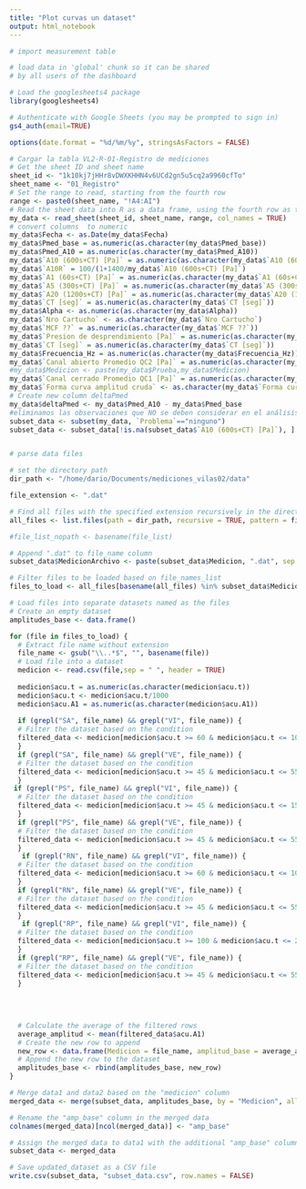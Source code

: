 ```yaml
---
title: "Plot curvas un dataset"
output: html_notebook
---
```


```r
# import measurement table

# load data in 'global' chunk so it can be shared
# by all users of the dashboard

# Load the googlesheets4 package
library(googlesheets4)

# Authenticate with Google Sheets (you may be prompted to sign in)
gs4_auth(email=TRUE)

options(date.format = "%d/%m/%y", stringsAsFactors = FALSE)

# Cargar la tabla VL2-R-01-Registro de mediciones
# Get the sheet ID and sheet name
sheet_id <- "1k10kj7jHHr8vDWXKHHN4v6UCd2gn5u5cq2a9960cfTo"
sheet_name <- "01_Registro"
# Set the range to read, starting from the fourth row
range <- paste0(sheet_name, "!A4:AI")
# Read the sheet data into R as a data frame, using the fourth row as the column names
my_data <- read_sheet(sheet_id, sheet_name, range, col_names = TRUE)
# convert columns  to numeric
my_data$Fecha <- as.Date(my_data$Fecha)
my_data$Pmed_base = as.numeric(as.character(my_data$Pmed_base))
my_data$Pmed_A10 = as.numeric(as.character(my_data$Pmed_A10))
my_data$`A10 (600s+CT) [Pa]` = as.numeric(as.character(my_data$`A10 (600s+CT) [Pa]`))
my_data$`A10R` = 100/(1+1400/my_data$`A10 (600s+CT) [Pa]`)
my_data$`A1 (60s+CT) [Pa]` = as.numeric(as.character(my_data$`A1 (60s+CT) [Pa]`))
my_data$`A5 (300s+CT) [Pa]` = as.numeric(as.character(my_data$`A5 (300s+CT) [Pa]`))
my_data$`A20 (1200s+CT) [Pa]` = as.numeric(as.character(my_data$`A20 (1200s+CT) [Pa]`))
my_data$`CT [seg]` = as.numeric(as.character(my_data$`CT [seg]`))
my_data$Alpha <- as.numeric(as.character(my_data$Alpha))
my_data$`Nro Cartucho` <- as.character(my_data$`Nro Cartucho`)
my_data$`MCF ??` = as.numeric(as.character(my_data$`MCF ??`))
my_data$`Presion de desprendimiento [Pa]` = as.numeric(as.character(my_data$`Presion de desprendimiento [Pa]`))
my_data$`CT [seg]` = as.numeric(as.character(my_data$`CT [seg]`))
my_data$Frecuencia_Hz = as.numeric(as.character(my_data$Frecuencia_Hz))
my_data$`Canal abierto Promedio QC2 [Pa]` = as.numeric(as.character(my_data$`Canal abierto Promedio QC2 [Pa]`))
#my_data$Medicion <- paste(my_data$Prueba,my_data$Medicion) 
my_data$`Canal cerrado Promedio QC1 [Pa]` = as.numeric(as.character(my_data$`Canal cerrado Promedio QC1 [Pa]`))
my_data$`Forma curva amplitud cruda` <- as.character(my_data$`Forma curva amplitud cruda`)
# Create new column deltaPmed 
my_data$deltaPmed <- my_data$Pmed_A10 - my_data$Pmed_base
#eliminamos las observaciones que NO se deben considerar en el análisis y sin datos en A10
subset_data <- subset(my_data, `Problema`=="ninguno")
subset_data <- subset_data[!is.na(subset_data$`A10 (600s+CT) [Pa]`), ]


# parse data files

# set the directory path
dir_path <- "/home/dario/Documents/mediciones_vilas02/data"

file_extension <- ".dat"

# Find all files with the specified extension recursively in the directory
all_files <- list.files(path = dir_path, recursive = TRUE, pattern = file_extension, full.names = TRUE)

#file_list_nopath <- basename(file_list)

# Append ".dat" to file_name column
subset_data$MedicionArchivo <- paste(subset_data$Medicion, ".dat", sep = "")

# Filter files to be loaded based on file_names_list
files_to_load <- all_files[basename(all_files) %in% subset_data$MedicionArchivo]

# Load files into separate datasets named as the files
# Create an empty dataset
amplitudes_base <- data.frame()

for (file in files_to_load) {
  # Extract file name without extension
  file_name <- gsub("\\..*$", "", basename(file))
  # Load file into a dataset 
  medicion <- read.csv(file,sep = " ", header = TRUE)
  
  medicion$acu.t = as.numeric(as.character(medicion$acu.t))
  medicion$acu.t <- medicion$acu.t/1000
  medicion$acu.A1 = as.numeric(as.character(medicion$acu.A1))
  
  if (grepl("SA", file_name) && grepl("VI", file_name)) {
  # Filter the dataset based on the condition
  filtered_data <- medicion[medicion$acu.t >= 60 & medicion$acu.t <= 100, ]
  }
  if (grepl("SA", file_name) && grepl("VE", file_name)) {
  # Filter the dataset based on the condition
  filtered_data <- medicion[medicion$acu.t >= 45 & medicion$acu.t <= 55, ]
  }
 if (grepl("PS", file_name) && grepl("VI", file_name)) {
  # Filter the dataset based on the condition
  filtered_data <- medicion[medicion$acu.t >= 45 & medicion$acu.t <= 150, ]
  }
  if (grepl("PS", file_name) && grepl("VE", file_name)) {
  # Filter the dataset based on the condition
  filtered_data <- medicion[medicion$acu.t >= 45 & medicion$acu.t <= 55, ]
  }
   if (grepl("RN", file_name) && grepl("VI", file_name)) {
  # Filter the dataset based on the condition
  filtered_data <- medicion[medicion$acu.t >= 60 & medicion$acu.t <= 100, ]
  }
  if (grepl("RN", file_name) && grepl("VE", file_name)) {
  # Filter the dataset based on the condition
  filtered_data <- medicion[medicion$acu.t >= 45 & medicion$acu.t <= 55, ]
  }
   if (grepl("RP", file_name) && grepl("VI", file_name)) {
  # Filter the dataset based on the condition
  filtered_data <- medicion[medicion$acu.t >= 100 & medicion$acu.t <= 200, ]
  }
  if (grepl("RP", file_name) && grepl("VE", file_name)) {
  # Filter the dataset based on the condition
  filtered_data <- medicion[medicion$acu.t >= 45 & medicion$acu.t <= 55, ]
  }
  
  
  
  
  # Calculate the average of the filtered rows
  average_amplitud <- mean(filtered_data$acu.A1)
  # Create the new row to append
  new_row <- data.frame(Medicion = file_name, amplitud_base = average_amplitud)
  # Append the new row to the dataset
  amplitudes_base <- rbind(amplitudes_base, new_row)
}

# Merge data1 and data2 based on the "medicion" column
merged_data <- merge(subset_data, amplitudes_base, by = "Medicion", all.x = TRUE)

# Rename the "amp_base" column in the merged data
colnames(merged_data)[ncol(merged_data)] <- "amp_base"

# Assign the merged data to data1 with the additional "amp_base" column
subset_data <- merged_data

# Save updated_dataset as a CSV file
write.csv(subset_data, "subset_data.csv", row.names = FALSE)

```
